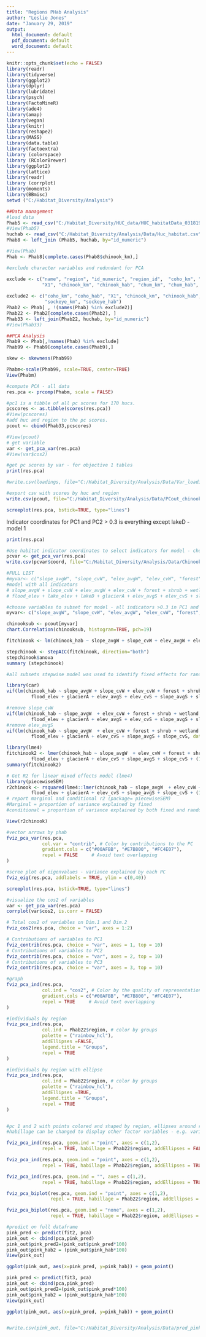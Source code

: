 ```yaml
---
title: "Regions PHab Analysis"
author: "Leslie Jones"
date: "January 29, 2019"
output:
  html_document: default
  pdf_document: default
  word_document: default
---
```


```r
knitr::opts_chunk$set(echo = FALSE)
library(readr)
library(tidyverse)
library(ggplot2)
library(dplyr)
library(lubridate)
library(psych)
library(FactoMineR)
library(ade4)
library(amap)
library(vegan)
library(knitr)
library(reshape2)
library(MASS)
library(data.table)
library(factoextra)
library (colorspace)
library (RColorBrewer)
library(ggplot2)
library(lattice)
library(readr)
library (corrplot)
library(moments)
library(BBmisc)
setwd ("C:/Habitat_Diversity/Analysis")

```


```r
##Data management
#load data
Phab5 <- read_csv("C:/Habitat_Diversity/HUC_data/HUC_habitatData_031819.csv")
#View(Phab5)
huchab <- read_csv("C:/Habitat_Diversity/Analysis/Data/Huc_habitat.csv")
Phab8 <- left_join (Phab5, huchab, by="id_numeric")

#View(Phab)
Phab <- Phab8[complete.cases(Phab8$chinook_km),]

#exclude character variables and redundant for PCA

exclude <- c("name", "region", "id_numeric", "region_id",  "coho_km", "coho_hab",
             "X1", "chinook_km", "chinook_hab", "chum_km", "chum_hab", "pink_km", "pink_hab","sockeye_km", "sockeye_hab")
     
exclude2 <- c("coho_km", "coho_hab", "X1", "chinook_km", "chinook_hab", "chum_km", "chum_hab", "pink_km", "pink_hab",
              "sockeye_km", "sockeye_hab")
Phab2 <- Phab[ , !(names(Phab) %in% exclude2)] 
Phab22 <- Phab2[complete.cases(Phab2), ]
Phab33 <- left_join(Phab22, huchab, by="id_numeric")
#View(Phab33)
```


```r
##PCA Analysis
Phab9 <- Phab[,!names(Phab) %in% exclude]
Phab99 <- Phab9[complete.cases(Phab9),] 

skew <- skewness(Phab99)

Phabm<-scale(Phab99, scale=TRUE, center=TRUE)
View(Phabm)

#compute PCA - all data
res.pca <- prcomp(Phabm, scale = FALSE)

#pc1 is a tibble of all pc scores for 170 hucs.
pcscores <- as.tibble(scores(res.pca))
#View(pcscores)
#add huc and region to the pc scores.
pcout <- cbind(Phab33,pcscores)

#View(pcout)
# get variable
var <- get_pca_var(res.pca)
#View(var$cos2)

#get pc scores by var - for objective 1 tables
print(res.pca)

#write.csv(loadings, file="C:/Habitat_Diversity/Analysis/Data/Var_loadings.csv")

#export csv with scores by huc and region
write.csv(pcout, file="C:/Habitat_Diversity/Analysis/Data/PCout_chinook.csv")

screeplot(res.pca, bstick=TRUE, type="lines")

```


Indicator coordinates for PC1 and PC2 > 0.3 is everything except lakeD - model 1
```r

print(res.pca)

#Use habitat indicator coordinates to select indicators for model - choose all indicators > 0.3
pcvar <- get_pca_var(res.pca)
write.csv(pcvar$coord, file="C:/Habitat_Diversity/Analysis/Data/Chinook_indicator_scores.csv")

#FULL LIST
#myvar<- c("slope_avgW", "slope_cvW", "elev_avgW", "elev_cvW", "forest", "shrub", "wetland", "ccomplexity", "sinuosity", #"floodplainA", "flood_elev", "lake_elev", "lakeD", "glacierA","elev_avgS", "elev_cvS", "slope_avgS", "slope_cvS", "pink_hab", #"region")
#model with all indicators
# slope_avgW + slope_cvW + elev_avgW + elev_cvW + forest + shrub + wetland + ccomplexity + sinuosity + floodplainA +
# flood_elev + lake_elev + lakeD + glacierA + elev_avgS + elev_cvS + slope_avgS + slope_cvS

#choose variables to subset for model - all indicators >0.3 in PC1 and PC2
myvar<- c("slope_avgW", "slope_cvW", "elev_avgW", "elev_cvW", "forest", "shrub", "wetland", "ccomplexity", "sinuosity", "floodplainA", "flood_elev", "lake_elev", "glacierA","elev_avgS", "elev_cvS", "slope_avgS", "slope_cvS", "chinook_hab", "region")

chinooksub <- pcout[myvar]
chart.Correlation(chinooksub, histogram=TRUE, pch=19)

fitchinook <- lm(chinook_hab ~ slope_avgW + slope_cvW + elev_avgW + elev_cvW + forest + shrub + wetland + ccomplexity + sinuosity + floodplainA + flood_elev + lake_elev + glacierA + elev_avgS + elev_cvS + slope_avgS + slope_cvS , data = chinooksub)

stepchinook <- stepAIC(fitchinook, direction="both")
stepchinook$anova
summary (stepchinook)

#all subsets stepwise model was used to identify fixed effects for random model. First check VIF for multicollinearity.

library(car)
vif(lm(chinook_hab ~ slope_avgW + slope_cvW + elev_cvW + forest + shrub + wetland + ccomplexity + sinuosity +
         flood_elev + glacierA + elev_avgS + elev_cvS + slope_avgS + slope_cvS, data=chinooksub))

#remove slope_cvW
vif(lm(chinook_hab ~ slope_avgW  + elev_cvW + forest + shrub + wetland + ccomplexity + sinuosity +
         flood_elev + glacierA + elev_avgS + elev_cvS + slope_avgS + slope_cvS, data=chinooksub))
#remove elev_avgS
vif(lm(chinook_hab ~ slope_avgW  + elev_cvW + forest + shrub + wetland + ccomplexity + sinuosity +
         flood_elev + glacierA + elev_cvS + slope_avgS + slope_cvS, data=chinooksub))

library(lme4)
fitchinook2 <- lmer(chinook_hab ~ slope_avgW  + elev_cvW + forest + shrub + wetland + ccomplexity + sinuosity +
         flood_elev + glacierA + elev_cvS + slope_avgS + slope_cvS + (1|region), data=chinooksub)
summary(fitchinook2)

# Get R2 for linear mixed effects model (lme4)
library(piecewiseSEM)
r2chinook <- rsquared(lme4::lmer(chinook_hab ~ slope_avgW  + elev_cvW + forest + shrub + wetland + ccomplexity + sinuosity +
         flood_elev + glacierA + elev_cvS + slope_avgS + slope_cvS + (1|region), data=chinooksub))
# report marginal and conditional r2 (package= piecewiseSEM) 
#Marginal = proportion of variance explained by fixed
#conditional = proportion of variance explained by both fixed and random

View(r2chinook)
```

```r
#vector arrows by phab
fviz_pca_var(res.pca,
             col.var = "contrib", # Color by contributions to the PC
             gradient.cols = c("#00AFBB", "#E7B800", "#FC4E07"),
             repel = FALSE     # Avoid text overlapping
)

#scree plot of eigenvalues - variance explained by each PC
fviz_eig(res.pca, addlabels = TRUE, ylim = c(0,40))

screeplot(res.pca, bstick=TRUE, type="lines")

#visualize the cos2 of variables
var <- get_pca_var(res.pca)
corrplot(var$cos2, is.corr = FALSE)

# Total cos2 of variables on Dim.1 and Dim.2
fviz_cos2(res.pca, choice = "var", axes = 1:2)

# Contributions of variables to PC1
fviz_contrib(res.pca, choice = "var", axes = 1, top = 10)
# Contributions of variables to PC2
fviz_contrib(res.pca, choice = "var", axes = 2, top = 10)
# Contributions of variables to PC3
fviz_contrib(res.pca, choice = "var", axes = 3, top = 10)

#graph 
fviz_pca_ind(res.pca,
             col.ind = "cos2", # Color by the quality of representation
             gradient.cols = c("#00AFBB", "#E7B800", "#FC4E07"),
             repel = TRUE     # Avoid text overlapping
)

#individuals by region
fviz_pca_ind(res.pca,
             col.ind = Phab22$region, # color by groups
             palette = ("rainbow_hcl"),
             addEllipses =FALSE,
             legend.title = "Groups",
             repel = TRUE
)

#individuals by region with ellipse
fviz_pca_ind(res.pca,
             col.ind = Phab22$region, # color by groups
             palette = ("rainbow_hcl"),
             addEllipses =TRUE,
             legend.title = "Groups",
             repel = TRUE
)


#pc 1 and 2 with points colored and shaped by region, ellipses around regions 
#habillage can be changed to display other factor variables - e.g. variable type.

fviz_pca_ind(res.pca, geom.ind = "point", axes = c(1,2), 
             repel = TRUE, habillage = Phab22$region, addEllipses = FALSE)

fviz_pca_ind(res.pca, geom.ind = "point", axes = c(1,2), 
             repel = TRUE, habillage = Phab22$region, addEllipses = TRUE)

fviz_pca_ind(res.pca, geom.ind = "", axes = c(1,2), 
             repel = TRUE, habillage = Phab22$region, addEllipses = TRUE)

fviz_pca_biplot(res.pca, geom.ind = "point", axes = c(1,2), 
                repel = TRUE, habillage = Phab22$region, addEllipses = TRUE)

fviz_pca_biplot(res.pca, geom.ind = "none", axes = c(1,2), 
                repel = TRUE, habillage = Phab22$region, addEllipses = TRUE)

```


```r
#predict on full dataframe
pink_pred <- predict(fit2, pca)
pink_out <- cbind(pca,pink_pred) 
pink_out$pink_pred2=(pink_out$pink_pred*100)
pink_out$pink_hab2 = (pink_out$pink_hab*100)
View(pink_out)

ggplot(pink_out, aes(x=pink_pred, y=pink_hab)) + geom_point()

pink_pred <- predict(fit3, pca)
pink_out <- cbind(pca,pink_pred) 
pink_out$pink_pred2=(pink_out$pink_pred*100)
pink_out$pink_hab2 = (pink_out$pink_hab*100)
View(pink_out)

ggplot(pink_out, aes(x=pink_pred, y=pink_hab)) + geom_point()


#write.csv(pink_out, file="C:/Habitat_Diversity/Analysis/Data/pred_pink.csv")
```


